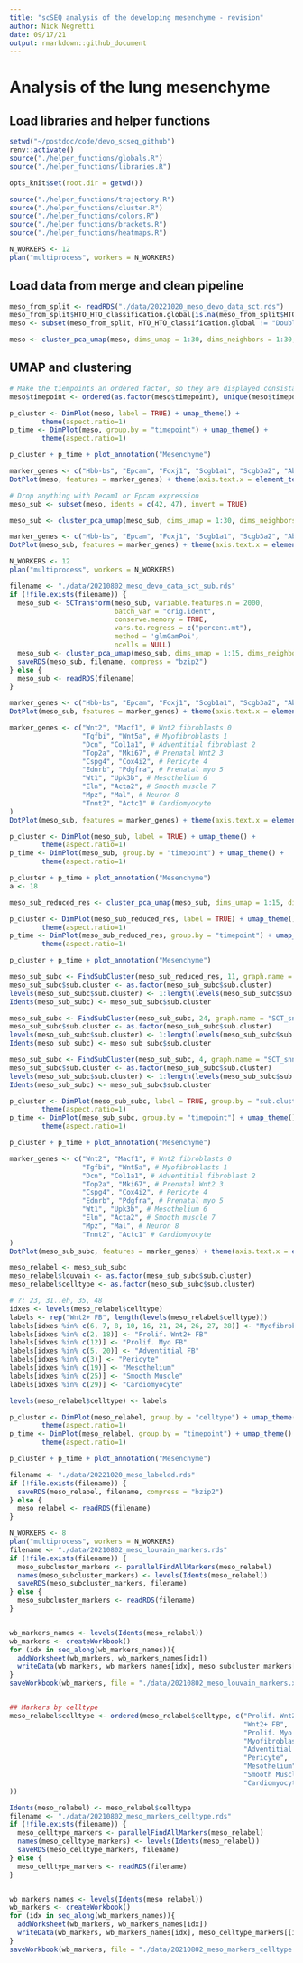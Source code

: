 ```yaml
---
title: "scSEQ analysis of the developing mesenchyme - revision"
author: Nick Negretti
date: 09/17/21
output: rmarkdown::github_document
---
```


# Analysis of the lung mesenchyme

## Load libraries and helper functions
```r
setwd("~/postdoc/code/devo_scseq_github")
renv::activate()
source("./helper_functions/globals.R")
source("./helper_functions/libraries.R")

opts_knit$set(root.dir = getwd())

source("./helper_functions/trajectory.R")
source("./helper_functions/cluster.R")
source("./helper_functions/colors.R")
source("./helper_functions/brackets.R")
source("./helper_functions/heatmaps.R")

N_WORKERS <- 12
plan("multiprocess", workers = N_WORKERS)
```
## Load data from merge and clean pipeline
```r
meso_from_split <- readRDS("./data/20221020_meso_devo_data_sct.rds")
meso_from_split$HTO_HTO_classification.global[is.na(meso_from_split$HTO_HTO_classification.global)] <- "Undefined"
meso <- subset(meso_from_split, HTO_HTO_classification.global != "Doublet")
```

```r
meso <- cluster_pca_umap(meso, dims_umap = 1:30, dims_neighbors = 1:30, cluster_res = 1.8)
```

## UMAP and clustering
```r
# Make the tiempoints an ordered factor, so they are displayed consistantly
meso$timepoint <- ordered(as.factor(meso$timepoint), unique(meso$timepoint))

p_cluster <- DimPlot(meso, label = TRUE) + umap_theme() +
        theme(aspect.ratio=1)
p_time <- DimPlot(meso, group.by = "timepoint") + umap_theme() +
        theme(aspect.ratio=1)

p_cluster + p_time + plot_annotation("Mesenchyme")
```

```r
marker_genes <- c("Hbb-bs", "Epcam", "Foxj1", "Scgb1a1", "Scgb3a2", "Abca3", "Hopx", "Col1a1", "Dcn", "Lum", "Acta2", "Wnt2", "Wnt5a", "Lgr6", "Pdgfra", "Pdgfrb", "Cspg4", "Wt1", "Pecam1", "Ccl21a", "Vwf", "Nrg1", "Plvap", "Car4", "Mki67", "Tnnt2", "Myl7", "Ascl1", "Ptprc")
DotPlot(meso, features = marker_genes) + theme(axis.text.x = element_text(angle = 45, hjust=1))

```

```r
# Drop anything with Pecam1 or Epcam expression
meso_sub <- subset(meso, idents = c(42, 47), invert = TRUE)
```
```r
meso_sub <- cluster_pca_umap(meso_sub, dims_umap = 1:30, dims_neighbors = 1:30, cluster_res = 1.8)
```

```r
marker_genes <- c("Hbb-bs", "Epcam", "Foxj1", "Scgb1a1", "Scgb3a2", "Abca3", "Hopx", "Col1a1", "Dcn", "Lum", "Acta2", "Wnt2", "Wnt5a", "Lgr6", "Pdgfra", "Pdgfrb", "Cspg4", "Wt1", "Pecam1", "Ccl21a", "Vwf", "Nrg1", "Plvap", "Car4", "Mki67", "Tnnt2", "Myl7", "Ascl1", "Ptprc")
DotPlot(meso_sub, features = marker_genes) + theme(axis.text.x = element_text(angle = 45, hjust=1))
```

```r
N_WORKERS <- 12
plan("multiprocess", workers = N_WORKERS)

filename <- "./data/20210802_meso_devo_data_sct_sub.rds"
if (!file.exists(filename)) {
  meso_sub <- SCTransform(meso_sub, variable.features.n = 2000,
                          batch_var = "orig.ident",
                          conserve.memory = TRUE,
                          vars.to.regress = c("percent.mt"),
                          method = 'glmGamPoi',
                          ncells = NULL)
  meso_sub <- cluster_pca_umap(meso_sub, dims_umap = 1:15, dims_neighbors = 1:15, cluster_res = 1.2)
  saveRDS(meso_sub, filename, compress = "bzip2")
} else {
  meso_sub <- readRDS(filename)
}
```


```r
marker_genes <- c("Hbb-bs", "Epcam", "Foxj1", "Scgb1a1", "Scgb3a2", "Abca3", "Hopx", "Col1a1", "Dcn", "Lum", "Acta2", "Wnt2", "Wnt5a", "Lgr6", "Pdgfra", "Pdgfrb", "Cspg4", "Wt1", "Pecam1", "Ccl21a", "Vwf", "Nrg1", "Plvap", "Car4", "Mki67", "Tnnt2", "Myl7", "Ascl1", "Ptprc")
DotPlot(meso_sub, features = marker_genes) + theme(axis.text.x = element_text(angle = 45, hjust=1))
```

```r
marker_genes <- c("Wnt2", "Macf1", # Wnt2 fibroblasts 0
                  "Tgfbi", "Wnt5a", # Myofibroblasts 1
                  "Dcn", "Col1a1", # Adventitial fibroblast 2
                  "Top2a", "Mki67", # Prenatal Wnt2 3
                  "Cspg4", "Cox4i2", # Pericyte 4
                  "Ednrb", "Pdgfra", # Prenatal myo 5
                  "Wt1", "Upk3b", # Mesothelium 6
                  "Eln", "Acta2", # Smooth muscle 7
                  "Mpz", "Mal", # Neuron 8
                  "Tnnt2", "Actc1" # Cardiomyocyte
)
DotPlot(meso_sub, features = marker_genes) + theme(axis.text.x = element_text(angle = 45, hjust=1))
```

```r
p_cluster <- DimPlot(meso_sub, label = TRUE) + umap_theme() +
        theme(aspect.ratio=1)
p_time <- DimPlot(meso_sub, group.by = "timepoint") + umap_theme() +
        theme(aspect.ratio=1)

p_cluster + p_time + plot_annotation("Mesenchyme")
a <- 18
```


```r
meso_sub_reduced_res <- cluster_pca_umap(meso_sub, dims_umap = 1:15, dims_neighbors = 1:15, cluster_res = 0.6)
```

```r
p_cluster <- DimPlot(meso_sub_reduced_res, label = TRUE) + umap_theme() +
        theme(aspect.ratio=1)
p_time <- DimPlot(meso_sub_reduced_res, group.by = "timepoint") + umap_theme() +
        theme(aspect.ratio=1)

p_cluster + p_time + plot_annotation("Mesenchyme")
```

```r
meso_sub_subc <- FindSubCluster(meso_sub_reduced_res, 11, graph.name = "SCT_snn", subcluster.name = "sub.cluster", resolution = 0.1)
meso_sub_subc$sub.cluster <- as.factor(meso_sub_subc$sub.cluster)
levels(meso_sub_subc$sub.cluster) <- 1:length(levels(meso_sub_subc$sub.cluster))
Idents(meso_sub_subc) <- meso_sub_subc$sub.cluster

meso_sub_subc <- FindSubCluster(meso_sub_subc, 24, graph.name = "SCT_snn", subcluster.name = "sub.cluster", resolution = 0.1)
meso_sub_subc$sub.cluster <- as.factor(meso_sub_subc$sub.cluster)
levels(meso_sub_subc$sub.cluster) <- 1:length(levels(meso_sub_subc$sub.cluster))
Idents(meso_sub_subc) <- meso_sub_subc$sub.cluster

meso_sub_subc <- FindSubCluster(meso_sub_subc, 4, graph.name = "SCT_snn", subcluster.name = "sub.cluster", resolution = 0.1)
meso_sub_subc$sub.cluster <- as.factor(meso_sub_subc$sub.cluster)
levels(meso_sub_subc$sub.cluster) <- 1:length(levels(meso_sub_subc$sub.cluster))
Idents(meso_sub_subc) <- meso_sub_subc$sub.cluster
```


```r
p_cluster <- DimPlot(meso_sub_subc, label = TRUE, group.by = "sub.cluster") + umap_theme() +
        theme(aspect.ratio=1)
p_time <- DimPlot(meso_sub_subc, group.by = "timepoint") + umap_theme() +
        theme(aspect.ratio=1)

p_cluster + p_time + plot_annotation("Mesenchyme")
```



```r
marker_genes <- c("Wnt2", "Macf1", # Wnt2 fibroblasts 0
                  "Tgfbi", "Wnt5a", # Myofibroblasts 1
                  "Dcn", "Col1a1", # Adventitial fibroblast 2
                  "Top2a", "Mki67", # Prenatal Wnt2 3
                  "Cspg4", "Cox4i2", # Pericyte 4
                  "Ednrb", "Pdgfra", # Prenatal myo 5
                  "Wt1", "Upk3b", # Mesothelium 6
                  "Eln", "Acta2", # Smooth muscle 7
                  "Mpz", "Mal", # Neuron 8
                  "Tnnt2", "Actc1" # Cardiomyocyte
)
DotPlot(meso_sub_subc, features = marker_genes) + theme(axis.text.x = element_text(angle = 45, hjust=1))
```

```r

meso_relabel <- meso_sub_subc
meso_relabel$louvain <- as.factor(meso_sub_subc$sub.cluster)
meso_relabel$celltype <- as.factor(meso_sub_subc$sub.cluster)

# ?: 23, 31..eh, 35, 48
idxes <- levels(meso_relabel$celltype)
labels <- rep("Wnt2+ FB", length(levels(meso_relabel$celltype)))
labels[idxes %in% c(6, 7, 8, 10, 16, 21, 24, 26, 27, 28)] <- "Myofibroblast"
labels[idxes %in% c(2, 18)] <- "Prolif. Wnt2+ FB"
labels[idxes %in% c(12)] <- "Prolif. Myo FB"
labels[idxes %in% c(5, 20)] <- "Adventitial FB"
labels[idxes %in% c(3)] <- "Pericyte"
labels[idxes %in% c(19)] <- "Mesothelium"
labels[idxes %in% c(25)] <- "Smooth Muscle"
labels[idxes %in% c(29)] <- "Cardiomyocyte"

levels(meso_relabel$celltype) <- labels

```


```r
p_cluster <- DimPlot(meso_relabel, group.by = "celltype") + umap_theme() +
        theme(aspect.ratio=1)
p_time <- DimPlot(meso_relabel, group.by = "timepoint") + umap_theme() +
        theme(aspect.ratio=1)

p_cluster + p_time + plot_annotation("Mesenchyme")
```



```r
filename <- "./data/20221020_meso_labeled.rds"
if (!file.exists(filename)) {
  saveRDS(meso_relabel, filename, compress = "bzip2")
} else {
  meso_relabel <- readRDS(filename)
}
```


```r
N_WORKERS <- 8
plan("multiprocess", workers = N_WORKERS)
filename <- "./data/20210802_meso_louvain_markers.rds"
if (!file.exists(filename)) {
  meso_subcluster_markers <- parallelFindAllMarkers(meso_relabel)
  names(meso_subcluster_markers) <- levels(Idents(meso_relabel))
  saveRDS(meso_subcluster_markers, filename)
} else {
  meso_subcluster_markers <- readRDS(filename)
}


wb_markers_names <- levels(Idents(meso_relabel))
wb_markers <- createWorkbook()
for (idx in seq_along(wb_markers_names)){
  addWorksheet(wb_markers, wb_markers_names[idx])
  writeData(wb_markers, wb_markers_names[idx], meso_subcluster_markers[[idx]], rowNames = TRUE)
}
saveWorkbook(wb_markers, file = "./data/20210802_meso_louvain_markers.xlsx", overwrite = TRUE)


## Markers by celltype
meso_relabel$celltype <- ordered(meso_relabel$celltype, c("Prolif. Wnt2+ FB",
                                                          "Wnt2+ FB",
                                                          "Prolif. Myo FB",
                                                          "Myofibroblast",
                                                          "Adventitial FB",
                                                          "Pericyte",
                                                          "Mesothelium",
                                                          "Smooth Muscle",
                                                          "Cardiomyocyte"
))

Idents(meso_relabel) <- meso_relabel$celltype
filename <- "./data/20210802_meso_markers_celltype.rds"
if (!file.exists(filename)) {
  meso_celltype_markers <- parallelFindAllMarkers(meso_relabel)
  names(meso_celltype_markers) <- levels(Idents(meso_relabel))
  saveRDS(meso_celltype_markers, filename)
} else {
  meso_celltype_markers <- readRDS(filename)
}


wb_markers_names <- levels(Idents(meso_relabel))
wb_markers <- createWorkbook()
for (idx in seq_along(wb_markers_names)){
  addWorksheet(wb_markers, wb_markers_names[idx])
  writeData(wb_markers, wb_markers_names[idx], meso_celltype_markers[[idx]], rowNames = TRUE)
}
saveWorkbook(wb_markers, file = "./data/20210802_meso_markers_celltype.xlsx", overwrite = TRUE)
```

